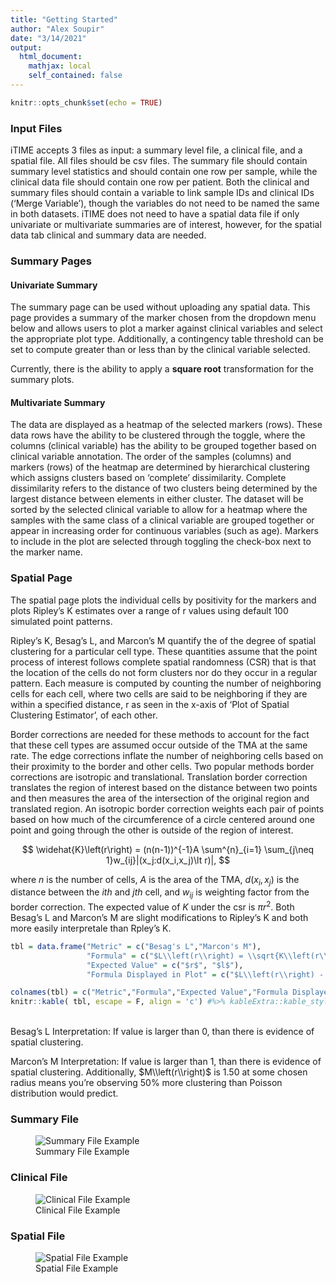 ```yaml
---
title: "Getting Started"
author: "Alex Soupir"
date: "3/14/2021"
output: 
  html_document:
    mathjax: local
    self_contained: false
---
```


```r
knitr::opts_chunk$set(echo = TRUE)
```

### Input Files

iTIME accepts 3 files as input: a summary level file, a clinical file, and a spatial file. All files should be csv files. The summary file should contain summary level statistics and should contain one row per sample, while the clinical data file should contain one row per patient. Both the clinical and summary files should contain a variable to link sample IDs and clinical IDs ('Merge Variable'), though the variables do not need to be named the same in both datasets. iTIME does not need to have a spatial data file if only univariate or multivariate summaries are of interest, however, for the spatial data tab clinical and summary data are needed.

### Summary Pages

#### Univariate Summary

The summary page can be used without uploading any spatial data. This page provides a summary of the marker chosen from the dropdown menu below and allows users to plot a marker against clinical variables and select the appropriate plot type. Additionally, a contingency table threshold can be set to compute greater than or less than by the clinical variable selected.

Currently, there is the ability to apply a **square root** transformation for the summary plots.

#### Multivariate Summary

The data are displayed as a heatmap of the selected markers (rows). These data rows have the ability to be clustered through the toggle, where the columns (clinical variable) has the ability to be grouped together based on clinical variable annotation. The order of the samples (columns) and markers (rows) of the heatmap are determined by hierarchical clustering which assigns clusters based on ‘complete’ dissimilarity. Complete dissimilarity refers to the distance of two clusters being determined by the largest distance between elements in either cluster.  The dataset will be sorted by the selected clinical variable to allow for a heatmap where the samples with the same class of a clinical variable are grouped together or appear in increasing order for continuous variables (such as age). Markers to include in the plot are selected through toggling the check-box next to the marker name.

### Spatial Page

The spatial page plots the individual cells by positivity for the markers and plots Ripley's K estimates over a range of r values using default 100 simulated point patterns.

Ripley’s K, Besag’s L, and Marcon’s M quantify the of the degree of spatial clustering for a particular cell type.  These quantities assume that the point process of interest follows complete spatial randomness (CSR) that is that the location of the cells do not form clusters nor do they occur in a regular pattern. Each measure is computed by counting the number of neighboring cells for each cell, where two cells are said to be neighboring if they are within a specified distance, r as seen in the x-axis of ‘Plot of Spatial Clustering Estimator’, of each other. 

Border corrections are needed for these methods to account for the fact that these cell types are assumed occur outside of the TMA at the same rate. The edge corrections inflate the number of neighboring cells based on their proximity to the border and other cells. Two popular methods border corrections are isotropic and translational. Translation border correction translates the region of interest based on the distance between two points and then measures the area of the intersection of the original region and translated region. An isotropic border correction weights each pair of points based on how much of the circumference of a circle centered around one point and going through the other is outside of the region of interest.

$$
\widehat{K}\left(r\right) = (n(n-1))^{-1}A \sum^{n}_{i=1} \sum_{j\neq 1}w_{ij}|(x_j:d(x_i,x_j)\lt r)|,
$$

where $n$ is the number of cells, $A$ is the area of the TMA, $d(x_i,x_j)$ is the distance between the $ith$ and $jth$ cell, and $w_{ij}$ is weighting factor from the border correction. The expected value of $K$ under the csr is $\pi r^2$. Both Besag's L and Marcon's M are slight modifications to Ripley's K and both more easily interpretale than Rpley's K.


```r

tbl = data.frame("Metric" = c("Besag's L","Marcon's M"),
                 "Formula" = c("$L\\left(r\\right) = \\sqrt{K\\left(r\\right)/\\pi}$", "$M\\left(r\\right) = K\\left(r\\right)/(\\pi r^2)$"),
                 "Expected Value" = c("$r$", "$l$"),
                 "Formula Displayed in Plot" = c("$L\\left(r\\right) - r$","$M\\left(r\\right)$"))

colnames(tbl) = c("Metric","Formula","Expected Value","Formula Displayed in Plot")
knitr::kable( tbl, escape = F, align = 'c') #%>% kableExtra::kable_styling()
```

<br/>
Besag's L Interpretation: If value is larger than 0, than there is evidence of spatial clustering.

Marcon's M Interpretation: If value is larger than 1, than there is evidence of spatial clustering. Additionally, $M\\left(r\\right)$ is 1.50 at some chosen radius means you're observing 50% more clustering than Poisson distribution would predict.

### Summary File

![Summary File Example](figures/summary-file.png)

### Clinical File

![Clinical File Example](figures/clinical-file.png)

### Spatial File

![Spatial File Example](figures/spatial-file.png)

